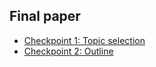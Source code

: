 ## Final paper

- [Checkpoint 1: Topic selection](/final_paper/checkpoint-1.qmd)
- [Checkpoint 2: Outline](/final_paper/checkpoint-2.qmd)
